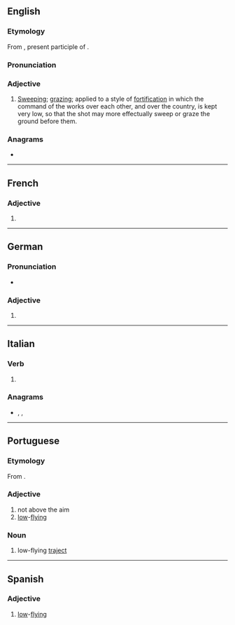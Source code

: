 ==English==

===Etymology===
From {{etyl|fr|en}} {{m|fr|rasant}}, present participle of {{m|fr|raser||to graze}}.

===Pronunciation===
{{rfp|en}}

===Adjective===
{{en-adj}}

# {{lb|en|military|historical}} [[sweep|Sweeping]]; [[graze|grazing]]; applied to a style of [[fortification]] in which the command of the works over each other, and over the country, is kept very low, so that the shot may more effectually sweep or graze the ground before them.
#: {{rfquotek|en|H. L. Scott}}

{{Webster 1913}}

===Anagrams===
* {{anagrams|en|a=aaenrst|Antares|Nateras|Retanas|anearst|atranes}}

----

==French==

===Adjective===
{{head|fr|adjective form}}

# {{feminine singular of|fr|rasant}}

----

==German==

===Pronunciation===
* {{audio|de|De-rasante.ogg|Audio}}

===Adjective===
{{head|de|adjective form}}

# {{de-adj form of|rasant}}

----

==Italian==

===Verb===
{{head|it|present participle}}

# {{present participle of|it|rasare|nocat=1}}

===Anagrams===
* {{l|it|rasenta}}, {{l|it|stanare}}, {{l|it|stanerà}}

----

==Portuguese==
===Etymology===
From {{affix|pt|rasar|-ante}}.

===Adjective===
{{pt-adj|rasant|e}}
# not above the aim
# [[low]]-[[flying]]

===Noun===
{{pt-noun|f}}
# low-flying [[traject]]

----

==Spanish==

===Adjective===
{{es-adj}}
# [[low]]-[[flying]]
